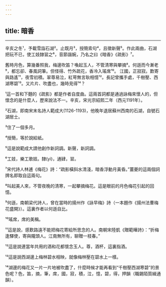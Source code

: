```yaml
---
---
---
```

title: 暗香
---





--------------------

辛亥之冬¹，予載雪詣石湖²。止既月³，授簡索句⁴，且徵新聲⁵。作此兩曲，石湖把玩不已，使工妓隸習之⁶，音節諧婉，乃名之曰《暗香》《疏影》⁷。

舊時月色，算幾番照我，梅邊吹笛？喚起玉人，不管清寒與攀摘⁸。何遜而今漸老⁹，都忘卻、春風詞筆。但怪得、竹外疏花，香冷入瑤席¹⁰。 江國，正寂寂。歎寄與路遙¹¹，夜雪初積。翠尊易泣，紅萼無言耿相憶¹²。長記曾攜手處，千樹壓、西湖寒碧¹³。又片片、吹盡也，幾時見得¹⁴？

¹這一首和下麵的《疏影》都是作者自度曲。這兩首詞都是通過詠梅來懷人的，但懷念的是什麼人，歷來說法不一。辛亥，宋光宗紹熙二年（西元1191年）。

²石湖，即南宋末名詩人範成大(1126-1193)，他晚年退居蘇州西南的石湖，自號石湖居士。

³住了一個多月。

⁴授簡，等於說給紙。

⁵這是說範成大請他創作新詞調。新聲，新詞調。

⁶工妓，樂工歌妓。隸(yì)，通肄，習。

⁷宋代詩人林逋《梅花》詩：“疏影橫斜水清淺，暗香浮動月黃昏。”薑夔的這兩個詞牌名即取自這兩句。

⁸叫起美人來，不管夜晚的清寒，一起攀摘梅花。這是眼前的月色梅花引起的回憶。

⁹何遜，南朝梁代詩人，曾在當時的揚州作《詠早梅》詩（一本題作《揚州法曹梅花盛開》）。這裏作者以何遜自比。

¹⁰瑤席，席的美稱。

¹¹這是說，感歎路遠不能把梅花寄給所思念的人。南朝宋陸凱《贈範曄詩》：“折梅逢驛使，寄與隴頭人。江南無所有，聊贈一枝春。”

¹²這是說連當年共用的酒和花都懷念玉人。尊，酒杯，這裏指酒。

¹³這是說西湖邊上梅林碧水相映，就像梅林壓在碧水上一樣。

¹⁴湖邊的梅花又一片一片地被吹盡了，什麼時候才能再看到“千樹壓西湖寒碧”的景色呢？色，笛，摘，筆，席，國，寂，積，泣，憶，碧，得，押韻（職錫陌質緝通韻）。
